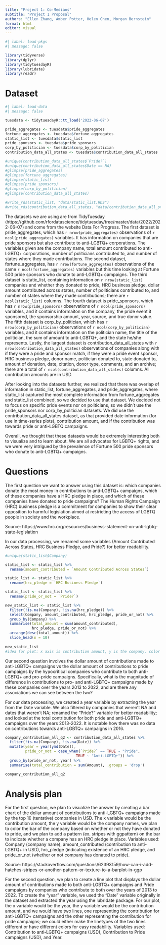 ```yaml
---
title: "Project 1: Co-Medians"
subtitle: "Project 1 Proposal"
authors: "Ellen Zhang, Amber Potter, Helen Chen, Morgan Bernstein"
format: html
editor: visual
---
```


```r
#| label: load-pkgs
#| message: false

library(tidyverse)
library(dplyr)
library(tidytuesdayR)
library(lubridate)
library(readr)
```

# Dataset

```r
#| label: load-data
#| message: false

tuesdata <- tidytuesdayR::tt_load('2022-06-07')

pride_aggregates <- tuesdata$pride_aggregates
fortune_aggregates <- tuesdata$fortune_aggregates
static_list <- tuesdata$static_list
pride_sponsors <- tuesdata$pride_sponsors
corp_by_politician <- tuesdata$corp_by_politician
contribution_data_all_states <- tuesdata$contribution_data_all_states

#unique(contribution_data_all_states$`Pride?`)
#unique(contribution_data_all_states$Date == NA)
#glimpse(pride_aggregates)
#glimpse(fortune_aggregates)
#glimpse(static_list)
#glimpse(pride_sponsors)
#glimpse(corp_by_politician)
#glimpse(contribution_data_all_states)

#write_rds(static_list, "data/static_list.RDS")
#write_rds(contribution_data_all_states, "data/contribution_data_all_states.RDS")
```

The datasets we are using are from TidyTuesday (https://github.com/rfordatascience/tidytuesday/tree/master/data/2022/2022-06-07) and come from the website Data For Progress. The first dataset is pride_aggregates, which has `r nrow(pride_aggregates)` observations of `r ncol(pride_aggregates)` variables. It has information on companies that are pride sponsors but also contribute to anti-LGBTQ+ corporations. The variables given are the company name, total amount contributed to anti-LGBTQ+ corporations, number of politicians contributed to, and number of states where they made contributions. The second dataset, fortune_aggregates, has `r nrow(fortune_aggregates)` observations of the same `r ncol(fortune_aggregates)` variables but this time looking at Fortune 500 pride sponsors who donate to anti-LGBTQ+ campaigns. The third dataset is static_list, containing information on `r nrow(static_list)` companies and whether they donated to pride, HRC business pledge, dollar amount contributed across states, number of politicians contributed to, and number of states where they made contributions; there are `r ncol(static_list)` columns. The fourth dataset is pride_sponsors, which has `r nrow(pride_sponsors)` observations of `r ncol(pride_sponsors)` variables, and it contains informaiton on the company, the pride event it sponsored, the sponsorship amount, year, source, and true donor value. The fifth dataset is corp_by_politician, which has `r nrow(corp_by_politician)` observations of `r ncol(corp_by_politician)` variables, and it contains information on the politician name, the title of the politician, the sum of amount to anti-LGBTQ+, and the state he/she represents. Lastly, the largest dataset is contribution_data_all_states with `r nrow(contribution_data_all_states)` observations of companies along with if they were a pride and sponsor match, if they were a pride event sponsor, HRC business pledge, donor name, politician donated to, state donated to, amount of donation, date, citation, donor type, comments, and an archive; there are a total of `r ncol(contribution_data_all_states)` columns. All contribution amounts are in USD.

After looking into the datasets further, we realized that there was overlap of information in static_list, fortune_aggregates, and pride_aggregates, where static_list captured the most complete information from fortune_aggregates and static_list combined, so we decided to use that dataset. We decided not to focus on specific pride events nor on politicians, so we didn't use the pride_sponsors nor corp_by_politician datasets. We did use the contribution_data_all_states dataset, as that provided date information (for use in time-series plots), contribution amount, and if the contribution was towards pride or anti-LGBTQ campaigns.

Overall, we thought that these datasets would be extremely interesting both to visualize and to learn about. We are all advocates for LGBTQ+ rights, and we were very intrigued by the prevalence of Fortune 500 pride sponsors who donate to anti-LGBTQ+ campaigns.

# Questions

The first question we want to answer using this dataset is: which companies donate the most money in contributions to anti-LGBTQ+ campaigns, which of these companies have a HRC pledge in place, and which of these companies have donated to pride campaigns? The Human Rights Campaign (HRC) business pledge is a commitment for companies to show their clear opposition to harmful legislation aimed at restricting the access of LGBTQ people in society and the workplace.

Source: https://www.hrc.org/resources/business-statement-on-anti-lgbtq-state-legislation

In our data processing, we renamed some variables (Amount Contributed Across States, HRC Business Pledge, and Pride?) for better readability.

```r
#unique(static_list$Company)

static_list <- static_list %>%
  rename(amount_contributed = `Amount Contributed Across States`)

static_list <- static_list %>%
  rename(hrc_pledge = `HRC Business Pledge`)

static_list <- static_list %>%
  rename(pride_or_not = `Pride?`)

new_static_list <- static_list %>%  
  filter(!is.na(Company), !is.na(hrc_pledge)) %>%
  select(Company, amount_contributed, hrc_pledge, pride_or_not) %>%
  group_by(Company) %>%
  summarise(total_amount = sum(amount_contributed),
            hrc_pledge, pride_or_not) %>%
  arrange(desc(total_amount)) %>%
  slice_head(n = 10)
  
new_static_list
#idea for plot: x axis is contribution amount, y is the company, color whether or not have donated to pride, made stripes or another pattern if there's an HRC business pledge
```

Our second question involves the dollar amount of contributions made to anti-LGBTQ+ campaigns vs the dollar amount of contributions to pride campaigns by the hypocritical companies who contribute to both anti-LGBTQ+ and pro-pride campaigns. Specifically, what is the magnitude of difference in contributions to pro- and anti-LGBTQ+ campaigns made by these companies over the years 2013 to 2022, and are there any associations we can see between the two?

For our data processing, we created a year variable by extracting the year from the Date variable. We also filtered by companies that weren't NA and dates that weren't NA; renamed the "Pride?" variable for better readability; and looked at the total contribution for both pride and anti-LGBTQ+ campaigns over the years 2013-2022. It is notable how there was no data on contributions towards anti-LGBTQ+ campaigns in 2016.

```r
company_contribution_all_q2 <- contribution_data_all_states %>%
  filter(!is.na(Company), !is.na(Date)) %>%
  mutate(year = year(ymd(Date)),
         pride_or_not = case_when(`Pride?` == TRUE ~ "Pride",
                                TRUE ~ "Anti-LGBTQ+")) %>%
  group_by(pride_or_not, year) %>%
  summarise(total_contribution = sum(Amount), .groups = 'drop')

company_contribution_all_q2
```

# Analysis plan

For the first question, we plan to visualize the answer by creating a bar chart of the dollar amount of contributions to anti-LGBTQ+ campaigns made by the top 10 (tentative) companies in USD. The x variable would be the contribution amount, the y variable would be the company names, we plan to color the bar of the company based on whether or not they have donated to pride, and we plan to add a pattern (ex. stripes with ggpattern) on the bar to indicate whether a company has an HRC pledge in place. Variables used: Company (company name), amount_contributed (contribution to anti-LGBTQ+ in USD), hrc_pledge (indicating existence of an HRC pledge, and pride_or_not (whether or not company has donated to pride).

Source: https://stackoverflow.com/questions/62393159/how-can-i-add-hatches-stripes-or-another-pattern-or-texture-to-a-barplot-in-ggp

For the second question, we plan to create a line plot that displays the dollar amount of contributions made to both anti-LGBTQ+ campaigns and Pride campaigns by companies who contribute to both over the years of 2013 to 2022. To create the "year" variable, we used the "Date" variable originally in the dataset and extracted the year using the lubridate package. For our plot, the x variable would be the year, the y variable would be the contribution amount, and we would have two lines, one representing the contribution for anti-LGBTQ+ campaigns and the other representing the contribution for pride campaigns; we could either make the linetypes of the two lines different or have different colors for easy readability. Variables used: Contribution to anti-LGBTQ+ campaigns (USD), Contribution to Pride campaigns (USD), and Year.
